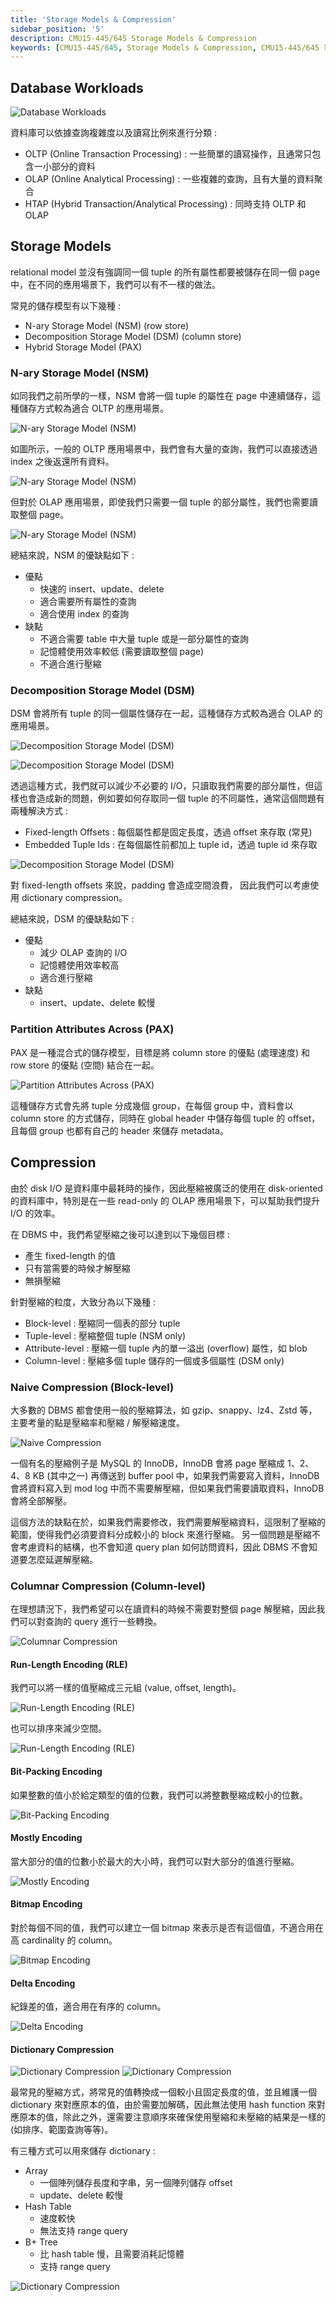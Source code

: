 ```yaml
---
title: 'Storage Models & Compression'
sidebar_position: '5'
description: CMU15-445/645 Storage Models & Compression
keywords: [CMU15-445/645, Storage Models & Compression, CMU15-445/645 筆記]
---
```


<head>
  <title>CMU 15-445/645 Storage Models & Compression</title>
</head>

## Database Workloads

![Database Workloads](/img/cmu15-445/c05/image.png)

資料庫可以依據查詢複雜度以及讀寫比例來進行分類 :

- OLTP (Online Transaction Processing) : 一些簡單的讀寫操作，且通常只包含一小部分的資料
- OLAP (Online Analytical Processing) : 一些複雜的查詢，且有大量的資料聚合
- HTAP (Hybrid Transaction/Analytical Processing) : 同時支持 OLTP 和 OLAP

## Storage Models

relational model 並沒有強調同一個 tuple 的所有屬性都要被儲存在同一個 page 中，在不同的應用場景下，我們可以有不一樣的做法。

常見的儲存模型有以下幾種 :

- N-ary Storage Model (NSM) (row store)
- Decomposition Storage Model (DSM) (column store)
- Hybrid Storage Model (PAX)

### N-ary Storage Model (NSM)

如同我們之前所學的一樣，NSM 會將一個 tuple 的屬性在 page 中連續儲存，這種儲存方式較為適合 OLTP 的應用場景。

![N-ary Storage Model (NSM)](/img/cmu15-445/c05/image-3.png)

如圖所示，一般的 OLTP 應用場景中，我們會有大量的查詢，我們可以直接透過 index 之後返還所有資料。

![N-ary Storage Model (NSM)](/img/cmu15-445/c05/image-2.png)

但對於 OLAP 應用場景，即使我們只需要一個 tuple 的部分屬性，我們也需要讀取整個 page。

![N-ary Storage Model (NSM)](/img/cmu15-445/c05/image-4.png)

總結來說，NSM 的優缺點如下 :

- 優點
  - 快速的 insert、update、delete
  - 適合需要所有屬性的查詢
  - 適合使用 index 的查詢
- 缺點
  - 不適合需要 table 中大量 tuple 或是一部分屬性的查詢
  - 記憶體使用效率較低 (需要讀取整個 page)
  - 不適合進行壓縮

### Decomposition Storage Model (DSM)

DSM 會將所有 tuple 的同一個屬性儲存在一起，這種儲存方式較為適合 OLAP 的應用場景。

![Decomposition Storage Model (DSM)](/img/cmu15-445/c05/image-5.png)

![Decomposition Storage Model (DSM)](/img/cmu15-445/c05/image-6.png)

透過這種方式，我們就可以減少不必要的 I/O，只讀取我們需要的部分屬性，但這樣也會造成新的問題，例如要如何存取同一個 tuple 的不同屬性，通常這個問題有兩種解決方式 :

- Fixed-length Offsets : 每個屬性都是固定長度，透過 offset 來存取 (常見)
- Embedded Tuple Ids : 在每個屬性前都加上 tuple id，透過 tuple id 來存取

![Decomposition Storage Model (DSM)](/img/cmu15-445/c05/image-7.png)

對 fixed-length offsets 來說，padding 會造成空間浪費，
因此我們可以考慮使用 dictionary compression。

總結來說，DSM 的優缺點如下 :

- 優點
  - 減少 OLAP 查詢的 I/O
  - 記憶體使用效率較高
  - 適合進行壓縮
- 缺點
  - insert、update、delete 較慢

### Partition Attributes Across (PAX)

PAX 是一種混合式的儲存模型，目標是將 column store 的優點 (處理速度) 和 row store 的優點 (空間) 結合在一起。

![Partition Attributes Across (PAX)](/img/cmu15-445/c05/image-8.png)

這種儲存方式會先將 tuple 分成幾個 group，在每個 group 中，資料會以 column store 的方式儲存，同時在 global header 中儲存每個 tuple 的 offset，且每個 group 也都有自己的 header 來儲存 metadata。

## Compression

由於 disk I/O 是資料庫中最耗時的操作，因此壓縮被廣泛的使用在 disk-oriented 的資料庫中，特別是在一些 read-only 的 OLAP 應用場景下，可以幫助我們提升 I/O 的效率。

在 DBMS 中，我們希望壓縮之後可以達到以下幾個目標 :

- 產生 fixed-length 的值
- 只有當需要的時候才解壓縮
- 無損壓縮

針對壓縮的粒度，大致分為以下幾種 :

- Block-level : 壓縮同一個表的部分 tuple
- Tuple-level : 壓縮整個 tuple (NSM only)
- Attribute-level : 壓縮一個 tuple 內的單一溢出 (overflow) 屬性，如 blob
- Column-level : 壓縮多個 tuple 儲存的一個或多個屬性 (DSM only)

### Naive Compression (Block-level)

大多數的 DBMS 都會使用一般的壓縮算法，如 gzip、snappy、lz4、Zstd 等，主要考量的點是壓縮率和壓縮 / 解壓縮速度。

![Naive Compression](/img/cmu15-445/c05/image-9.png)

一個有名的壓縮例子是 MySQL 的 InnoDB，InnoDB 會將 page 壓縮成 1、2、4、8 KB (其中之一) 再傳送到 buffer pool 中，如果我們需要寫入資料，InnoDB 會將資料寫入到 mod log 中而不需要解壓縮，但如果我們需要讀取資料，InnoDB 會將全部解壓。

這個方法的缺點在於，如果我們需要修改，我們需要解壓縮資料，這限制了壓縮的範圍，使得我們必須要資料分成較小的 block 來進行壓縮。
另一個問題是壓縮不會考慮資料的結構，也不會知道 query plan 如何訪問資料，因此 DBMS 不會知道要怎麼延遲解壓縮。

### Columnar Compression (Column-level)

在理想請況下，我們希望可以在讀資料的時候不需要對整個 page 解壓縮，因此我們可以對查詢的 query 進行一些轉換。

![Columnar Compression](/img/cmu15-445/c05/image-10.png)

#### Run-Length Encoding (RLE)

我們可以將一樣的值壓縮成三元組 (value, offset, length)。

![Run-Length Encoding (RLE)](/img/cmu15-445/c05/image-11.png)

也可以排序來減少空間。

![Run-Length Encoding (RLE)](/img/cmu15-445/c05/image-12.png)

#### Bit-Packing Encoding

如果整數的值小於給定類型的值的位數，我們可以將整數壓縮成較小的位數。

![Bit-Packing Encoding](/img/cmu15-445/c05/image-13.png)

#### Mostly Encoding

當大部分的值的位數小於最大的大小時，我們可以對大部分的值進行壓縮。

![Mostly Encoding](/img/cmu15-445/c05/image-14.png)

#### Bitmap Encoding

對於每個不同的值，我們可以建立一個 bitmap 來表示是否有這個值，不適合用在高 cardinality 的 column。

![Bitmap Encoding](/img/cmu15-445/c05/image-15.png)

#### Delta Encoding

紀錄差的值，適合用在有序的 column。

![Delta Encoding](/img/cmu15-445/c05/image-16.png)

#### Dictionary Compression

![Dictionary Compression](/img/cmu15-445/c05/image-18.png)
![Dictionary Compression](/img/cmu15-445/c05/image-17.png)

最常見的壓縮方式，將常見的值轉換成一個較小且固定長度的值，並且維護一個 dictionary 來對應原本的值，由於需要加解碼，因此無法使用 hash function 來對應原本的值，除此之外，還需要注意順序來確保使用壓縮和未壓縮的結果是一樣的 (如排序、範圍查詢等等)。

有三種方式可以用來儲存 dictionary :

- Array
  - 一個陣列儲存長度和字串，另一個陣列儲存 offset
  - update、delete 較慢
- Hash Table
  - 速度較快
  - 無法支持 range query
- B+ Tree
  - 比 hash table 慢，且需要消耗記憶體
  - 支持 range query

![Dictionary Compression](/img/cmu15-445/c05/image-19.png)

